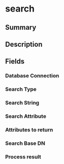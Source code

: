 
# search

## Summary

<Tooltip components={props.components} />

## Description

<Description components={props.components} />

## Fields

### Database Connection

<Field0 components={props.components} />

### Search Type

<Field1 components={props.components} />

### Search String

<Field2 components={props.components} />

### Search Attribute

<Field3 components={props.components} />

### Attributes to return

<Field4 components={props.components} />

### Search Base DN

<Field5 components={props.components} />

### Process result

<Field6 components={props.components} />

